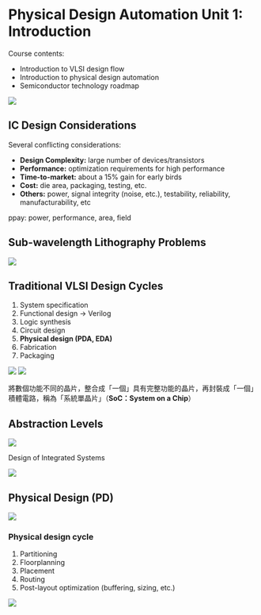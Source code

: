 Physical Design Automation Unit 1: Introduction
===

Course contents:
- Introduction to VLSI design flow
- Introduction to physical design automation
- Semiconductor technology roadmap

![](https://hackmd.io/_uploads/S17-3LEeT.png)

IC Design Considerations
---

Several conflicting considerations:

- **Design Complexity:** large number of devices/transistors
- **Performance:** optimization requirements for high performance
- **Time-to-market:** about a 15% gain for early birds
- **Cost:** die area, packaging, testing, etc.
- **Others:** power, signal integrity (noise, etc.), testability, reliability, manufacturability, etc

ppay: power, performance, area, field

Sub-wavelength Lithography Problems
---

![](https://hackmd.io/_uploads/rJIzZDNx6.png)

Traditional VLSI Design Cycles
---

1. System specification
2. Functional design -> Verilog
3. Logic synthesis
4. Circuit design
5. **Physical design (PDA, EDA)**
6. Fabrication 
7. Packaging

![](https://hackmd.io/_uploads/SymibvElp.png)
![](https://hackmd.io/_uploads/HkqhZw4lp.png)

將數個功能不同的晶片，整合成「一個」具有完整功能的晶片，再封裝成「一個」積體電路，稱為「系統單晶片」（**SoC：System on a Chip**）

Abstraction Levels
---

![](https://hackmd.io/_uploads/rJ0M7DVe6.png)

Design of Integrated Systems

![](https://hackmd.io/_uploads/Byez3mvNgp.png)

Physical Design (PD)
---

![](https://hackmd.io/_uploads/SJPx4v4xa.png)

### Physical design cycle

1. Partitioning
2. Floorplanning
3. Placement
4. Routing
5. Post-layout optimization (buffering, sizing, etc.)

![](https://hackmd.io/_uploads/rkOF4wEep.png)
